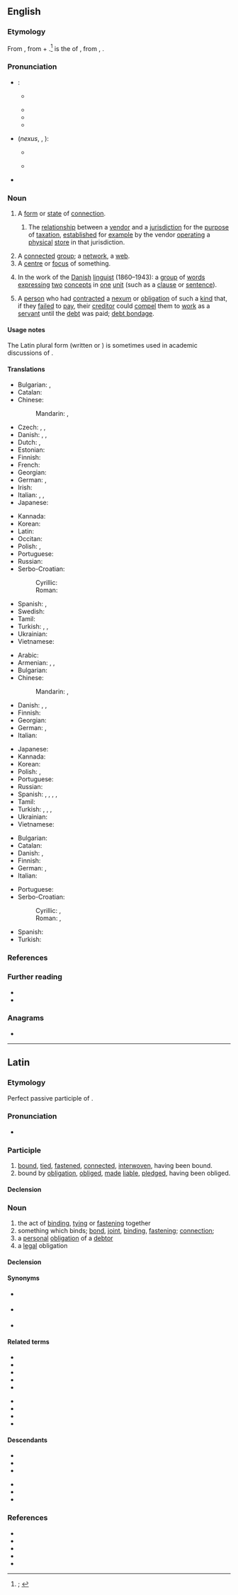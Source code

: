 {{also|nexûs|nexūs}}
==English==
{{was wotd|2021|March|13}}

===Etymology===
{{root|en|ine-pro|*gned-|*gnod-|*-tós}}
From {{der|en|la|nexus|t=connection, nexus; act of binding, tying or fastening together; something which binds, binding, bond, fastening, joint; legal obligation}}, from {{m|la|nectāre}} + {{m|la|-tus|pos={{glossary|suffix}} forming {{glossary|verbal noun}}s}}.<ref>{{R:OED Online|pos=n|id=126677|date=June 2019|nodot=1}}; {{R:Lexico|pos=n}}</ref> {{m|la||Nectāre}} is the {{glossary|second-person}} {{glossary|singular}} {{glossary|present}} {{glossary|passive}} {{glossary|subjunctive}} of {{m|la|nectō|t=to attach, bind, connect, fasten, tie; to interweave; to relate; to unite; to bind by obligation, make liable, oblige; to compose, contrive, devise, produce}}, from {{der|en|ine-pro|*gned-}}, {{m|ine-pro|*gnod-|t=to bind}}.

===Pronunciation===
* {{glossary|Singular}}:
** {{a|RP|GA}} {{IPA|en|/ˈnɛksəs/}}
** {{audio|en|LL-Q1860 (eng)-I learned some phrases-nexus.wav|Audio (RP)}}
** {{audio|en|En-us-nexus.ogg|Audio (GA)}}
** {{rhymes|en|ɛksəs}}
* {{glossary|Plural}} (''nexus'', {{m|en|nexūs}}, {{m|en|nexûs}}):
** {{a|RP}} {{IPA|en|/ˈnɛksuːs/}}
** {{a|GA}} {{IPA|en|/ˈnɛksus/}}
* {{hyphenation|en|nex|us}}

===Noun===
{{en-noun|~|+|pl3qual=rare|nexus}}

# A [[form#Noun|form]] or [[state#Noun|state]] of [[connection]].
#: {{synonyms|en|bond|junction|link|tie|Thesaurus:link}}
## {{lb|en|Canada|US|finance|law}} The [[relationship]] between a [[vendor]] and a [[jurisdiction]] for the [[purpose#Noun|purpose]] of [[taxation]], [[establish]]ed for [[example]] by the vendor [[operate|operating]] a [[physical#Adjective|physical]] [[store#Noun|store]] in that jurisdiction.
# A [[connected#Adjective|connected]] [[group#Noun|group]]; a [[network#Noun|network]], a [[web#Noun|web]].
# A [[centre#Noun|centre]] or [[focus#Noun|focus]] of something.
#: {{synonyms|en|hub|junction}}
# {{lb|en|grammar}} In the work of the [[Danish#Adjective|Danish]] [[linguist]] {{w|Otto Jespersen}} (1860–1943): a [[group#Noun|group]] of [[word#Noun|words]] [[express#Verb|expressing]] [[two]] [[concept]]s in [[one]] [[unit]] (such as a [[clause]] or [[sentence#Noun|sentence]]).
# {{lb|en|Ancient Rome|law|historical}} A [[person]] who had [[contract#Verb|contracted]] a [[nexum]] or [[obligation]] of such a [[kind#Noun|kind]] that, if they [[fail#Verb|failed]] to [[pay#Verb|pay]], their [[creditor]] could [[compel]] them to [[work#Verb|work]] as a [[servant]] until the [[debt]] was paid; [[debt bondage]].

====Usage notes====
The Latin plural form (written {{m|en|nexūs}} or {{m|en|nexûs}}) is sometimes used in academic discussions of {{w|process philosophy}}.

====Translations====
{{trans-top|form or state of connection}}
* Bulgarian: {{t+|bg|връзка|f}}, {{t+|bg|свързване|n}}
* Catalan: {{t+|ca|nexe|m}}
* Chinese:
*: Mandarin: {{t|cmn|連結}}, {{t|cmn|连结|tr=liánjié}}
* Czech: {{t|cs|nexus|m}}, {{t+|cs|souvislost|f}}, {{t+|cs|spojení|n}}
* Danish: {{t|da|bindeled|n}}, {{t|da|forbindelse|c}}, {{t|da|sammenhæng|c}}
* Dutch: {{t+|nl|band|m}}, {{t+|nl|verbinding|f}}
* Estonian: {{t-needed|et}}
* Finnish: {{t+|fi|yhteys}}
* French: {{t+|fr|nexus|m}}
* Georgian: {{t|ka|კავშირი}}
* German: {{t+|de|Verbindung|f}}, {{t+|de|Verknüpfung|f}}
* Irish: {{t+|ga|nasc|m}}
* Italian: {{t+|it|nesso|m}}, {{t+|it|connessione|f}}, {{t+|it|legame|m}}
* Japanese: {{t+|ja|連結|tr=れんけつ, renketsu}}
{{trans-mid}}
* Kannada: {{t-needed|kn}}
* Korean: {{t-needed|ko}}
* Latin: {{t+|la|nexus|m}}
* Occitan: {{t|oc|nexe|m}}
* Polish: {{t+|pl|ogniwo|n}}, {{t+|pl|związek|m}}
* Portuguese: {{t+|pt|nexo|m}}
* Russian: {{t+|ru|связь|f}}
* Serbo-Croatian:
*: Cyrillic: {{t|sh|ве̏за|f}}
*: Roman: {{t+|sh|vȅza|f}}
* Spanish: {{t+|es|nexo|m}}, {{t+|es|conexión|f}}
* Swedish: {{t+|sv|förbindelse}}
* Tamil: {{t-needed|ta}}
* Turkish: {{t+|tr|bağ}}, {{t+|tr|bağlantı}}, {{t+|tr|rabıta}}
* Ukrainian: {{t+|uk|зв'язо́к|m}}
* Vietnamese: {{t|vi|kết nối}}
{{trans-bottom}}

{{trans-top-also|connected group|network}}
* Arabic: {{t-needed|ar}}
* Armenian: {{t|hy|[[կապված]] [[խումբ]]}}, {{t+|hy|շարք}}, {{t+|hy|սերիա}}
* Bulgarian: {{t-needed|bg}}
* Chinese:
*: Mandarin: {{t|cmn|關聯}}, {{t|cmn|关联|tr=guānlián}}
* Danish: {{t+|da|gruppe|c}}, {{t|da|kæde|c}}, {{t+|da|række|c}}
* Finnish: {{t+|fi|ryhmä}}
* Georgian: {{t-needed|ka}}
* German: {{t+|de|Netzwerk|n}}, {{t+|de|Verbindung|f}}
* Italian: {{t|it|[[cose]] ([[idee]], [[concetti]], etc.) [[connesse]] (or [[connessi]] ''according to the gender'')}}
{{trans-mid}}
* Japanese: {{t|ja|關聯|tr=kanren}}
* Kannada: {{t-needed|kn}}
* Korean: {{t-needed|ko}}
* Polish: {{t+|pl|grupa|f}}, {{t+|pl|zespół|m}}
* Portuguese: {{t+|pt|nexo|m}}
* Russian: {{t+|ru|гру́ппа|f}}
* Spanish: {{t+|es|cuña|f}} {{qualifier|colloquial}}, {{t+|es|enchufe|m}} {{qualifier|colloquial}}, {{t+|es|junta|f}}, {{t+|es|vinculación|f}}, {{t+|es|vínculo|m}}
* Tamil: {{t-needed|ta}}
* Turkish: {{t+|tr|ekip}}, {{t+|tr|grup}}, {{t+|tr|takım}}, {{t+|tr|topluluk}}
* Ukrainian: {{t+|uk|група}}
* Vietnamese: {{t-needed|vi}}
{{trans-bottom}}

{{trans-top|centre or focus of something}}
* Bulgarian: {{t+|bg|средище|n}}
* Catalan: {{t+|ca|centre|m}}
* Danish: {{t|da|nexus}}, {{t|da|schankel}}
* Finnish: {{t+|fi|keskus}}
* German: {{t+|de|Kern|m}}, {{t+|de|Zentrum|n}}
* Italian: {{t+|it|centro|m}}
{{trans-mid}}
* Portuguese: {{t+|pt|centro|m}}
* Serbo-Croatian:
*: Cyrillic: {{t|sh|це̏нтар|m}}, {{t|sh|сре̏дӣште|n}}
*: Roman: {{t+|sh|cȅntar|m}}, {{t+|sh|srȅdīšte|n}}
* Spanish: {{t+|es|centro|m}}
* Turkish: {{t+|tr|merkez}}
{{trans-bottom}}

{{trans-top|group of words expressing two concepts in one unit}}
{{trans-mid}}
{{trans-bottom}}

{{trans-top|person who had contracted a nexum or obligation of such a kind that, if they failed to pay, their creditor could compel them to work as a servant until the debt was paid}}
{{trans-mid}}
{{trans-bottom}}

{{trans-top|relationship between a vendor and jurisdiction for the purpose of taxation}}
{{trans-mid}}
{{trans-bottom}}

===References===
<references/>

===Further reading===
* {{pedia|nexus grammar}}
* {{pedia|nexus|nexus (disambiguation)}}

===Anagrams===
* {{anagrams|en|a=ensux|UN*Xes|unsex}}

----

==Latin==

===Etymology===
Perfect passive participle of {{m|la|nectō||bind}}.

===Pronunciation===
* {{la-IPA}}

===Participle===
{{la-part|nexus}}

# [[bind|bound]], [[tie]]d, [[fasten]]ed, [[connect]]ed, [[interwoven]], having been bound.
# bound by [[obligation]], [[oblige]]d, [[make|made]] [[liable]], [[pledge]]d, having been obliged.

====Declension====
{{la-adecl|nexus}}

===Noun===
{{la-noun|nexus<4>}}

# the act of [[bind]]ing, [[tie|tying]] or [[fasten]]ing together
# something which binds; [[bond]], [[joint]], [[binding]], [[fastening]]; [[connection]]; {{l|en|nexus}}
# a [[personal]] [[obligation]] of a [[debtor]]
# a [[legal]] obligation

====Declension====
{{la-ndecl|nexus<4>}}

====Synonyms====
* {{sense|joint}} {{l|la|iunctūra}}
* {{sense|fastening}} {{l|la|nexiō}}
* {{sense|connection}} {{l|la|nexilitās}}

====Related terms====
{{top2}}
* {{l|la|nectō}}
* {{l|la|nexābundē}}
* {{l|la|nexibilis}}
* {{l|la|nexilis}}
* {{l|la|nexilitās}}
{{mid2}}
* {{l|la|nexiō}}
* {{l|la|nexō}}
* {{l|la|nexum}}
* {{l|la|nexuōsus}}
{{bottom}}

====Descendants====
{{top2}}
* {{desc|ca|nexe}}
* {{desc|en|nexus|bor=1}}
* {{desc|fr|nexus}}
{{mid2}}
* {{desc|it|nesso}}
* {{desc|pt|nexo}}
* {{desc|es|nexo}}
{{bottom}}

===References===
* {{R:L&S}}
* {{R:Elementary Lewis}}
* {{R:Gaffiot}}
* {{R:M&A}}
* {{R:NLW}}